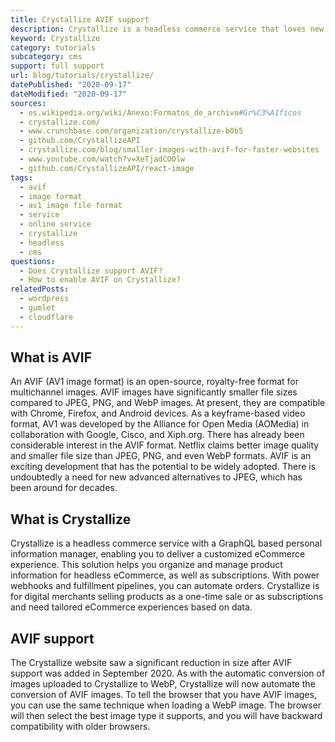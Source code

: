 ```yaml
---
title: Crystallize AVIF support
description: Crystallize is a headless commerce service that loves new technologies. Learn if Crystallize supports AVIF.
keyword: Crystallize
category: tutorials
subcategory: cms
support: full support
url: blog/tutorials/crystallize/
datePublished: "2020-09-17"
dateModified: "2020-09-17"
sources:
  - es.wikipedia.org/wiki/Anexo:Formatos_de_archivo#Gr%C3%A1ficos
  - crystallize.com/
  - www.crunchbase.com/organization/crystallize-b0b5
  - github.com/CrystallizeAPI
  - crystallize.com/blog/smaller-images-with-avif-for-faster-websites
  - www.youtube.com/watch?v=XeTjadCODlw
  - github.com/CrystallizeAPI/react-image
tags:
  - avif
  - image format
  - av1 image file format
  - service
  - online service
  - crystallize
  - headless
  - cms
questions:
  - Does Crystallize support AVIF?
  - How to enable AVIF on Crystallize?
relatedPosts:
  - wordpress
  - gumlet
  - cloudflare
---
```


## What is AVIF

An AVIF (AV1 image format) is an open-source, royalty-free format for multichannel images. AVIF images have significantly smaller file sizes compared to JPEG, PNG, and WebP images. At present, they are compatible with Chrome, Firefox, and Android devices. As a keyframe-based video format, AV1 was developed by the Alliance for Open Media (AOMedia) in collaboration with Google, Cisco, and Xiph.org. There has already been considerable interest in the AVIF format. Netflix claims better image quality and smaller file size than JPEG, PNG, and even WebP formats. AVIF is an exciting development that has the potential to be widely adopted. There is undoubtedly a need for new advanced alternatives to JPEG, which has been around for decades.

## What is Crystallize

Crystallize is a headless commerce service with a GraphQL based personal information manager, enabling you to deliver a customized eCommerce experience. This solution helps you organize and manage product information for headless eCommerce, as well as subscriptions. With power webhooks and fulfillment pipelines, you can automate orders. Crystallize is for digital merchants selling products as a one-time sale or as subscriptions and need tailored eCommerce experiences based on data.

## AVIF support

The Crystallize website saw a significant reduction in size after AVIF support was added in September 2020. As with the automatic conversion of images uploaded to Crystallize to WebP, Crystallize will now automate the conversion of AVIF images. To tell the browser that you have AVIF images, you can use the same technique when loading a WebP image. The browser will then select the best image type it supports, and you will have backward compatibility with older browsers.
